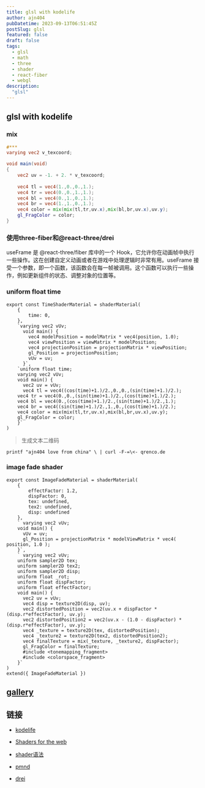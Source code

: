 ```yaml
---
title: glsl with kodelife
author: ajn404
pubDatetime: 2023-09-13T06:51:45Z
postSlug: glsl
featured: false
draft: false
tags:
  - glsl
  - math
  - three
  - shader
  - react-fiber
  - webgl
description:
  "glsl"
---
```



## glsl with kodelife

### mix

```glsl
#***
varying vec2 v_texcoord;

void main(void)
{
    vec2 uv = -1. + 2. * v_texcoord;
    
    vec4 tl = vec4(1.,0.,0.,1.);
    vec4 tr = vec4(0.,0.,1.,1.);
    vec4 bl = vec4(0.,1.,0.,1.);
    vec4 br = vec4(1.,1.,0.,1.);
    vec4 color = mix(mix(tl,tr,uv.x),mix(bl,br,uv.x),uv.y);
    gl_FragColor = color;
}
```


### 使用three-fiber和@react-three/drei



<Demo client:load/>

<Shader client:load/>

useFrame 是 @react-three/fiber 库中的一个 Hook，它允许你在动画帧中执行一些操作。这在创建自定义动画或者在游戏中处理逻辑时非常有用。useFrame 接受一个参数，即一个函数，该函数会在每一帧被调用。这个函数可以执行一些操作，例如更新组件的状态、调整对象的位置等。


### uniform float time



<TimeShader client:load/>

```tsx
export const TimeShaderMaterial = shaderMaterial(
    {
        time: 0,
    },
    `varying vec2 vUv;
      void main() {
        vec4 modelPosition = modelMatrix * vec4(position, 1.0);
        vec4 viewPosition = viewMatrix * modelPosition;
        vec4 projectionPosition = projectionMatrix * viewPosition;
        gl_Position = projectionPosition;
        vUv = uv;
      }`,
    `uniform float time;
    varying vec2 vUv;
    void main() {
      vec2 uv = vUv;
      vec4 tl = vec4((cos(time)+1.)/2.,0.,0.,(sin(time)+1.)/2.);
    vec4 tr = vec4(0.,0.,(sin(time)+1.)/2.,(cos(time)+1.)/2.);
    vec4 bl = vec4(0.,(cos(time)+1.)/2.,(sin(time)+1.)/2.,1.);
    vec4 br = vec4((sin(time)+1.)/2.,1.,0.,(cos(time)+1.)/2.);
    vec4 color = mix(mix(tl,tr,uv.x),mix(bl,br,uv.x),uv.y);
    gl_FragColor = color;
    }`
)
```

> 生成文本二维码

```shell
printf "ajn404 love from china" \ | curl -F-=\<- qrenco.de
```

### image fade shader


<DemoImageFadeShader client:load/>

```tsx
export const ImageFadeMaterial = shaderMaterial(
    {
        effectFactor: 1.2,
        dispFactor: 0,
        tex: undefined,
        tex2: undefined,
        disp: undefined
    },
    ` varying vec2 vUv;
    void main() {
      vUv = uv;
      gl_Position = projectionMatrix * modelViewMatrix * vec4( position, 1.0 );
    }`,
    ` varying vec2 vUv;
    uniform sampler2D tex;
    uniform sampler2D tex2;
    uniform sampler2D disp;
    uniform float _rot;
    uniform float dispFactor;
    uniform float effectFactor;
    void main() {
      vec2 uv = vUv;
      vec4 disp = texture2D(disp, uv);
      vec2 distortedPosition = vec2(uv.x + dispFactor * (disp.r*effectFactor), uv.y);
      vec2 distortedPosition2 = vec2(uv.x - (1.0 - dispFactor) * (disp.r*effectFactor), uv.y);
      vec4 _texture = texture2D(tex, distortedPosition);
      vec4 _texture2 = texture2D(tex2, distortedPosition2);
      vec4 finalTexture = mix(_texture, _texture2, dispFactor);
      gl_FragColor = finalTexture;
      #include <tonemapping_fragment>
      #include <colorspace_fragment>
    }`
)
extend({ ImageFadeMaterial })
```


## [gallery](/mono_notes/posts/gallery)


## 链接

- [kodelife](https://hexler.net/kodelife)
- [Shaders for the web](https://www.bilibili.com/video/BV1Xr4y1a7oH/?p=3&spm_id_from=pageDriver&vd_source=02db1920b427080386bde23999077d89)
- [shader语法](https://ajn404.github.io/note/markdown/notes/glsl.html)

- [pmnd](https://docs.pmnd.rs/)
- [drei](https://drei.pmnd.rs/)